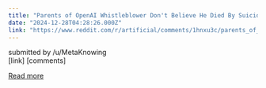 ```yaml
---
title: "Parents of OpenAI Whistleblower Don't Believe He Died By Suicide, Order Second Autopsy"
date: "2024-12-28T04:28:26.000Z"
link: "https://www.reddit.com/r/artificial/comments/1hnxu3c/parents_of_openai_whistleblower_dont_believe_he/"
---
```


submitted by    /u/MetaKnowing  
 [link]   [comments]

[Read more](https://www.reddit.com/r/artificial/comments/1hnxu3c/parents_of_openai_whistleblower_dont_believe_he/)
